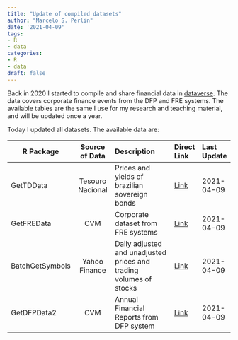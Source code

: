 ```yaml
---
title: "Update of compiled datasets"
author: "Marcelo S. Perlin"
date: '2021-04-09'
tags:
- R
- data
categories:
- R
- data
draft: false
---
```


Back in 2020 I started to compile and share financial data in [dataverse](https://dataverse.harvard.edu/dataverse/msperlin). The data covers corporate finance events from the DFP and FRE systems. The available tables are the same I use for my research and teaching material, and will be updated once a year. 

Today I updated all datasets. The available data are:

| R Package      | Source of Data    | Description | Direct Link | Last Update |
| -------------  |:-----------------:| :---------------------------------------------| :------------| :------------|
| GetTDData      | Tesouro Nacional  | Prices and yields of brazilian sovereign bonds | [Link](https://doi.org/10.7910/DVN/SCSQUF) | 2021-04-09 |
| GetFREData     | CVM               | Corporate dataset from FRE systems| [Link](https://doi.org/10.7910/DVN/QIMUNZ) | 2021-04-09 |
| BatchGetSymbols| Yahoo Finance     | Daily adjusted and unadjusted prices and trading volumes of stocks | [Link](https://doi.org/10.7910/DVN/7NAG08) | 2021-04-09 |
| GetDFPData2     | CVM              | Annual Financial Reports from DFP system  | [Link](https://doi.org/10.7910/DVN/7VVX4J) | 2021-04-09 |


